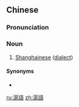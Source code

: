 {{also|沪语}}
==Chinese==
{{zh-forms|s=沪语}}

===Pronunciation===
{{zh-pron
|m=hùyǔ
|c=wu6 jyu5
|w=3hhu nyy
|cat=n
}}

===Noun===
{{zh-noun}}

# [[Shanghainese]] ([[dialect]])

====Synonyms====
* {{zh-l|上海話}}

[[ru:滬語]]
[[zh:滬語]]